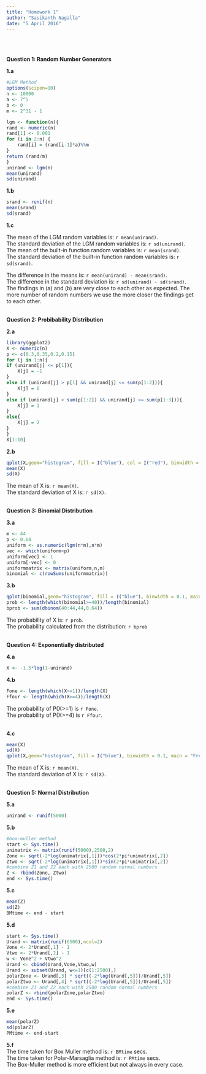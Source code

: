 ---
title: "Homework 1"
author: "Sasikanth Nagalla"
date: "5 April 2016"
---
<br/>
<br/>

**Question 1: Random Number Generators**

**1.a**
```{r}
#LGM Method
options(scipen=10)
n <- 10000
a <- 7^5
b <- 0
m <- 2^31 - 1

lgm <- function(n){
rand <- numeric(n)
rand[1] <- 0.001
for (i in 2:n) {
    rand[i] = (rand[i-1]*a)%%m
}
return (rand/m) 
}
unirand <- lgm(n)
mean(unirand)
sd(unirand)
```

**1.b**
```{r}
srand <- runif(n)
mean(srand)
sd(srand)
```

**1.c**

The mean of the LGM random variables is: `r mean(unirand)`.   
The standard deviation of the LGM random variables is: `r sd(unirand)`.
<br/>
The mean of the built-in function random variables is: `r mean(srand)`.
<br/>
The standard deviation of the built-in function random variables is: `r sd(srand)`.
<br/>

The difference in the means is: `r mean(unirand) - mean(srand)`.
<br/>
The difference in the standard deviation is: `r sd(unirand) - sd(srand)`.
<br/>
The findings in (a) and (b) are very close to each other as expected. The more number of random numbers we use the more closer the findings get to each other.
<br/>
<br/>

**Question 2: Probibability Distribution**

**2.a**
```{r}
library(ggplot2)
X <- numeric(n)
p <- c(0.3,0.35,0.2,0.15)
for (j in 1:n){
if (unirand[j] <= p[1]){
    X[j] = -1  
} 
else if (unirand[j] > p[1] && unirand[j] <= sum(p[1:2])){
    X[j] = 0 
}
else if (unirand[j] > sum(p[1:2]) && unirand[j] <= sum(p[1:3])){
    X[j] = 1 
}
else{ 
    X[j] = 2 
}
}
X[1:10]
```


**2.b**
```{r}
qplot(X,geom="histogram", fill = I("blue"), col = I("red"), binwidth = 0.1, main = "Frequency distribution of X")
mean(X)
sd(X)
```

The mean of X is: `r mean(X)`.
<br/>
The standard deviation of X is: `r sd(X)`.
<br/>
<br/>

**Question 3: Binomial Distribution**  

**3.a**
```{r}
m <- 44
p <- 0.64
uniform <- as.numeric(lgm(n*m),n*m)
vec <- which(uniform<p) 
uniform[vec] <- 1
uniform[-vec] <- 0
uniformmatrix <- matrix(uniform,n,m)
binomial <- c(rowSums(uniformmatrix)) 
```

**3.b**
```{r}
qplot(binomial,geom="histogram", fill = I("blue"), binwidth = 0.1, main = "Frequency distribution of X")
prob <- length(which(binomial>=40))/length(binomial)
bprob <- sum(dbinom(40:44,44,0.64))
```

The probability of X is: `r prob`.
<br/>
The probability calculated from the distribution: `r bprob`
<br/>
<br/>

**Question 4: Exponentially distributed**

**4.a**
```{r}
X <- -1.5*log(1-unirand) 
```

**4.b**
```{r}
Fone <- length(which(X>=1))/length(X)
Ffour <- length(which(X>=4))/length(X) 
```

The probability of P(X>=1) is `r Fone`.
<br/>
The probability of P(X>=4) is `r Ffour`.
<br/>
<br/>

**4.c**
```{r}
mean(X)
sd(X)
qplot(X,geom="histogram", fill = I("blue"), binwidth = 0.1, main = "Frequency distribution of X")
```

The mean of X is: `r mean(X)`.
<br/>
The standard deviation of X is: `r sd(X)`.
<br/>
<br/>

**Question 5: Normal Distribution**

**5.a**
```{r}
unirand <- runif(5000)
```

**5.b**
```{r}
#box-muller method
start <- Sys.time()
unimatrix <- matrix(runif(5000),2500,2)
Zone <- sqrt(-2*log(unimatrix[,1]))*cos(2*pi*unimatrix[,2])
Ztwo <- sqrt(-2*log(unimatrix[,1]))*sin(2*pi*unimatrix[,2])
#combine Z1 and Z2 each with 2500 random normal numbers
Z <- rbind(Zone, Ztwo)
end <- Sys.time()
```

**5.c**
```{r}
mean(Z)
sd(Z)
BMtime <- end - start
```

**5.d**
```{r}
start <- Sys.time()
Urand <- matrix(runif(6500),ncol=2)
Vone <- 2*Urand[,1] - 1
Vtwo <- 2*Urand[,2] - 1
w <- Vone^2 + Vtwo^2
Urand <- cbind(Urand,Vone,Vtwo,w)
Urand <- subset(Urand, w<=1)[c(1:2500),]
polarZone <- Urand[,3] * sqrt((-2*log(Urand[,5]))/Urand[,5])
polarZtwo <- Urand[,4] * sqrt((-2*log(Urand[,5]))/Urand[,5])
#combine Z1 and Z2 each with 2500 random normal numbers
polarZ <- rbind(polarZone,polarZtwo)
end <- Sys.time()
```

**5.e**
```{r}
mean(polarZ)
sd(polarZ)
PMtime <- end-start
```

**5.f**
<br/>
The time taken for Box Muller method is: `r BMtime` secs.
<br/>
The time taken for Polar-Marsaglia method is: `r PMtime` secs.
<br/>
The Box-Muller method is more efficient but not always in every case.